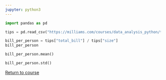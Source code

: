 ```yaml
---
jupyter: python3
---
```


```python
import pandas as pd

tips = pd.read_csv("https://milliams.com/courses/data_analysis_python/tips.csv")
```

```python
bill_per_person = tips["total_bill"] / tips["size"]
bill_per_person
```

```python
bill_per_person.mean()
```

```python
bill_per_person.std()
```


[Return to course](../pages/03%20Analysis.qmd#exercise-3)
